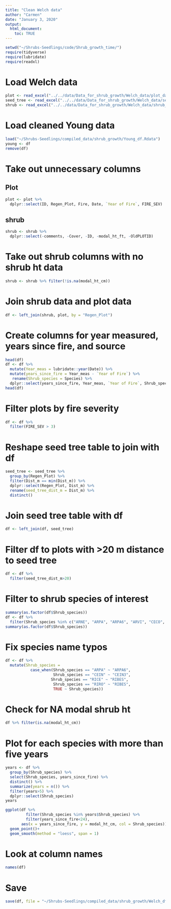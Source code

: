 ```yaml
---
title: "Clean Welch data"
author: "Carmen"
date: "January 3, 2020"
output: 
  html_document:
    toc: TRUE
---
```


```r
setwd("~/Shrubs-Seedlings/code/Shrub_growth_time/")
require(tidyverse)
require(lubridate)
require(readxl)
```

# Load Welch data
```r
plot <- read_excel("../../data/Data_for_shrub_growth/Welch_data/plot_data_RegenDatabase_1_13_16_updatedDates.xlsx") 
seed_tree <- read_excel("../../data/Data_for_shrub_growth/Welch_data/seed_tree_RegenDatabase_1_13_16_updatedDates.xlsx") 
shrub <- read_excel("../../data/Data_for_shrub_growth/Welch_data/shrub_regen_RegenDatabase_1_13_16_updatedDates.xlsx") 
```

# Load cleaned Young data
```r
load("~/Shrubs-Seedlings/compiled_data/shrub_growth/Young_df.Rdata")
young <- df
remove(df)
```

# Take out unnecessary columns

## Plot
```r
plot <- plot %>% 
  dplyr::select(ID, Regen_Plot, Fire, Date, `Year of Fire`, FIRE_SEV)
```

## shrub
```r
shrub <- shrub %>% 
  dplyr::select(-comments, -Cover, -ID, -modal_ht_ft, -OldPLOTID)
```

# Take out shrub columns with no shrub ht data
```r
shrub <- shrub %>% filter(!is.na(modal_ht_cm))
```

# Join shrub data and plot data
```r
df <- left_join(shrub, plot, by = "Regen_Plot")
```

# Create columns for year measured, years since fire, and source
```r
head(df)
df <- df %>% 
  mutate(Year_meas = lubridate::year(Date)) %>% 
  mutate(years_since_fire = Year_meas - `Year of Fire`) %>% 
   rename(Shrub_species = Species) %>% 
  dplyr::select(years_since_fire, Year_meas, `Year of Fire`, Shrub_species, everything())
head(df)
```

# Filter plots by fire severity
```r
df <- df %>% 
  filter(FIRE_SEV > 3)
```

# Reshape seed tree table to join with df
```r
seed_tree <- seed_tree %>% 
  group_by(Regen_Plot) %>% 
  filter(Dist_m == min(Dist_m)) %>% 
  dplyr::select(Regen_Plot, Dist_m) %>% 
  rename(seed_tree_dist_m = Dist_m) %>% 
  distinct()
```

# Join seed tree table with df
```r
df <- left_join(df, seed_tree)
```

# Filter df to plots with >20 m distance to seed tree
```r
df <- df %>% 
  filter(seed_tree_dist_m>20)
```

# Filter to shrub species of interest
```r
summary(as.factor(df$Shrub_species))
df <- df %>% 
  filter(Shrub_species %in% c("ARNE", "ARPA", "ARPA6", "ARVI", "CECO", "CEIN","CEIN3", "CEPR", "CHFO", "CHSE11", "PREM", "QUVA", "RIBES", "RICE", "RIRO", "SYMO"))
summary(as.factor(df$Shrub_species))
```

# Fix species name typos
```r
df <- df %>% 
  mutate(Shrub_species = 
           case_when(Shrub_species == "ARPA" ~ "ARPA6",
                     Shrub_species == "CEIN" ~ "CEIN3",
                    Shrub_species == "RICE" ~ "RIBES",
                     Shrub_species == "RIRO" ~ "RIBES",
                     TRUE ~ Shrub_species))
```

# Check for NA modal shrub ht
```r
df %>% filter(is.na(modal_ht_cm))
```

# Plot for each species with more than five years
```r
years <- df %>% 
  group_by(Shrub_species) %>% 
  select(Shrub_species, years_since_fire) %>% 
  distinct() %>% 
  summarize(years = n()) %>% 
  filter(years>5) %>% 
  dplyr::select(Shrub_species)
years
```

```r
ggplot(df %>% 
         filter(Shrub_species %in% years$Shrub_species) %>%
         filter(years_since_fire<24), 
       aes(x = years_since_fire, y = modal_ht_cm, col = Shrub_species))+
  geom_point()+
  geom_smooth(method = "loess", span = 1)

```

# Look at column names
```r
names(df)
```


# Save
```r
save(df, file = "~/Shrubs-Seedlings/compiled_data/shrub_growth/Welch_df.Rdata")
```
